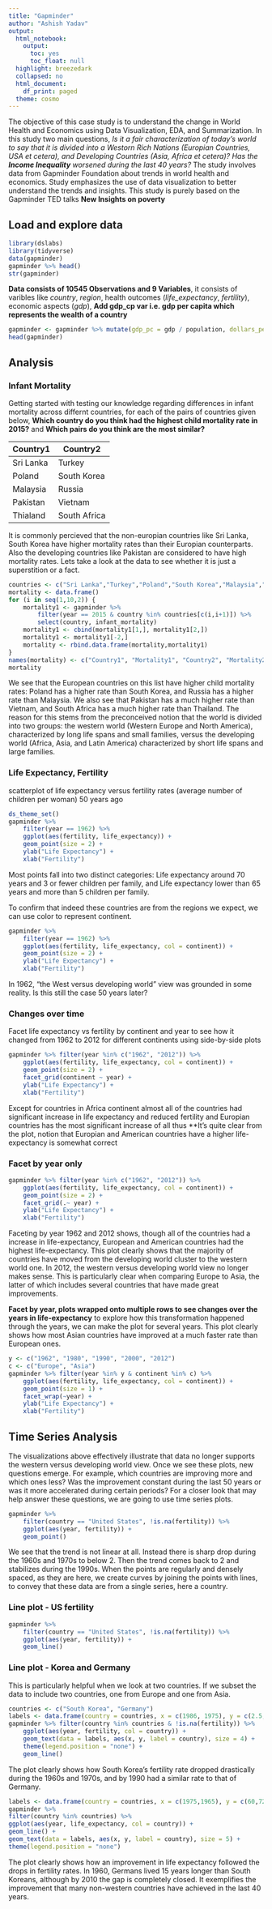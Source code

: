```yaml
---
title: "Gapminder"
author: "Ashish Yadav"
output:
  html_notebook:
    output:
      toc: yes
      toc_float: null
  highlight: breezedark
  collapsed: no
  html_document:
    df_print: paged
  theme: cosmo
---
```

The objective of this case study is to understand the change in World Health and Economics using Data Visualization, EDA, and Summarization. In this study two main questions, *Is it a fair characterization of today's world to say that it is divided into a Westorn Rich Nations (Europian Countries, USA et cetera), and Developing Countries (Asia, Africa et cetera)? Has the **Income Inequality** worsened during the last 40 years?* The study involves data from Gapminder Foundation about trends in world health and economics. Study emphasizes the use of data visualization to better understand the trends and insights. This study is purely based on the Gapminder TED talks **New Insights on poverty**

## Load and explore data

```r
library(dslabs)
library(tidyverse)
data(gapminder)
gapminder %>% head()
str(gapminder)
```

**Data consists of 10545 Observations and 9 Variables**, it consists of varibles like *country*, *region*, health outcomes (*life_expectancy*, *fertility*), economic aspects (*gdp*), 
**Add gdp_cp var i.e. gdp per capita which represents the wealth of a country**

```r
gapminder <- gapminder %>% mutate(gdp_pc = gdp / population, dollars_per_day = gdp_pc/365)
head(gapminder)
```

## Analysis
### Infant Mortality
Getting started with testing our knowledge regarding differences in infant mortality across differnt countries, for each of the pairs of countries given below, **Which country do you think had the highest child mortality rate in 2015?** and **Which pairs do you think are the most similar?**

|Country1 |Country2|
|---------|--------|
|Sri Lanka|Turkey  |
|Poland|South Korea|
|Malaysia|Russia|
|Pakistan|Vietnam|
|Thialand|South Africa|

It is commonly percieved that the non-europian countries like Sri Lanka, South Korea have higher mortality rates than their Europian counterparts. Also the developing countries like Pakistan are considered to have high mortality rates. Lets take a look at the data to see whether it is just a superstition or a fact.
```r
countries <- c("Sri Lanka","Turkey","Poland","South Korea","Malaysia","Russia","Pakistan","Vietnam","Thailand","South Africa")
mortality <- data.frame()
for (i in seq(1,10,2)) {
    mortality1 <- gapminder %>%
        filter(year == 2015 & country %in% countries[c(i,i+1)]) %>%
        select(country, infant_mortality)
    mortality1 <- cbind(mortality1[1,], mortality1[2,])
    mortality1 <- mortality1[-2,]
    mortality <- rbind.data.frame(mortality,mortality1)
}
names(mortality) <- c("Country1", "Mortality1", "Country2", "Mortality2")
mortality
```
We see that the European countries on this list have higher child mortality rates: Poland
has a higher rate than South Korea, and Russia has a higher rate than Malaysia. We also
see that Pakistan has a much higher rate than Vietnam, and South Africa has a much
higher rate than Thailand. The reason for this stems from the preconceived notion that the world is divided into two
groups: the western world (Western Europe and North America), characterized by long
life spans and small families, versus the developing world (Africa, Asia, and Latin America)
characterized by short life spans and large families.

### Life Expectancy, Fertility
scatterplot of life expectancy versus
fertility rates (average number of children per woman) 50 years ago
```r
ds_theme_set()
gapminder %>%
    filter(year == 1962) %>%
    ggplot(aes(fertility, life_expectancy)) +
    geom_point(size = 2) +
    ylab("Life Expectancy") +
    xlab("Fertility")
```

Most points fall into two distinct categories: Life expectancy around 70 years and 3 or fewer children per family, and Life expectancy lower than 65 years and more than 5 children per family.

To confirm that indeed these countries are from the regions we expect, we can use color to
represent continent.
```r
gapminder %>%
    filter(year == 1962) %>%
    ggplot(aes(fertility, life_expectancy, col = continent)) +
    geom_point(size = 2) +
    ylab("Life Expectancy") +
    xlab("Fertility")
```
In 1962, “the West versus developing world” view was grounded in some reality. Is this still
the case 50 years later?

### Changes over time
Facet life expectancy vs fertility by continent and year to see how it changed from 1962 to 2012 for different continents using side-by-side plots
```r
gapminder %>% filter(year %in% c("1962", "2012")) %>%
    ggplot(aes(fertility, life_expectancy, col = continent)) +
    geom_point(size = 2) +
    facet_grid(continent ~ year) +
    ylab("Life Expectancy") +
    xlab("Fertility")
```

Except for countries in Africa continent almost all of the countries had significant increase in life expectancy and reduced fertility and Europian countries has the most significant increase of all thus **It's quite clear from the plot, notion that Europian and American countries have a higher life-expectancy is somewhat correct

### Facet by year only
```r
gapminder %>% filter(year %in% c("1962", "2012")) %>%
    ggplot(aes(fertility, life_expectancy, col = continent)) +
    geom_point(size = 2) +
    facet_grid(.~ year) +
    ylab("Life Expectancy") +
    xlab("Fertility")
```

Faceting by year 1962 and 2012 shows, though all of the countries had a increase in life-expectancy, European and American countries had the highest life-expectancy.
This plot clearly shows that the majority of countries have moved from the developing world
cluster to the western world one. In 2012, the western versus developing world view no
longer makes sense. This is particularly clear when comparing Europe to Asia, the latter of
which includes several countries that have made great improvements.


**Facet by year, plots wrapped onto multiple rows to see changes over the years in life-expectancy** to explore how this transformation happened through the years, we can make the plot for
several years. This plot clearly shows how most Asian countries have improved at a much faster rate than
European ones.

```r
y <- c("1962", "1980", "1990", "2000", "2012")
c <- c("Europe", "Asia")
gapminder %>% filter(year %in% y & continent %in% c) %>%
    ggplot(aes(fertility, life_expectancy, col = continent)) +
    geom_point(size = 1) +
    facet_wrap(~year) +
    ylab("Life Expectancy") +
    xlab("Fertility")
```

## Time Series Analysis
The visualizations above effectively illustrate that data no longer supports the western versus
developing world view. Once we see these plots, new questions emerge. For example, which
countries are improving more and which ones less? Was the improvement constant during
the last 50 years or was it more accelerated during certain periods? For a closer look that
may help answer these questions, we are going to use time series plots.

```r
gapminder %>%
    filter(country == "United States", !is.na(fertility)) %>%
    ggplot(aes(year, fertility)) +
    geom_point()
```
We see that the trend is not linear at all. Instead there is sharp drop during the 1960s and
1970s to below 2. Then the trend comes back to 2 and stabilizes during the 1990s.
When the points are regularly and densely spaced, as they are here, we create curves by
joining the points with lines, to convey that these data are from a single series, here a
country.

### Line plot - US fertility
```r
gapminder %>%
    filter(country == "United States", !is.na(fertility)) %>%
    ggplot(aes(year, fertility)) +
    geom_line()
```

### Line plot - Korea and Germany
This is particularly helpful when we look at two countries. If we subset the data to include
two countries, one from Europe and one from Asia.

```r
countries <- c("South Korea", "Germany")
labels <- data.frame(country = countries, x = c(1986, 1975), y = c(2.5,2.0))
gapminder %>% filter(country %in% countries & !is.na(fertility)) %>%
    ggplot(aes(year, fertility, col = country)) +
    geom_text(data = labels, aes(x, y, label = country), size = 4) +
    theme(legend.position = "none") +
    geom_line()
```
The plot clearly shows how South Korea’s fertility rate dropped drastically during the 1960s
and 1970s, and by 1990 had a similar rate to that of Germany.

```r
labels <- data.frame(country = countries, x = c(1975,1965), y = c(60,72))
gapminder %>%
filter(country %in% countries) %>%
ggplot(aes(year, life_expectancy, col = country)) +
geom_line() +
geom_text(data = labels, aes(x, y, label = country), size = 5) +
theme(legend.position = "none")
```
The plot clearly shows how an improvement in life expectancy followed the drops in fertility
rates. In 1960, Germans lived 15 years longer than South Koreans, although by 2010 the
gap is completely closed. It exemplifies the improvement that many non-western countries
have achieved in the last 40 years.

